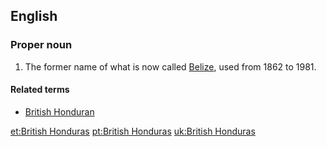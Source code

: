 ==English==
{{wikipedia}}
===Proper noun===
{{en-proper noun|head=[[British]] [[Honduras]]}}

# {{context|historical|lang=en}} The former name of what is now called [[Belize]], used from 1862 to 1981.

====Related terms====
*[[British Honduran]]

[[et:British Honduras]]
[[pt:British Honduras]]
[[uk:British Honduras]]